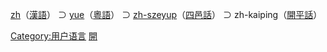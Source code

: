 [[:Category:zh_使用者|zh]]（[[漢語|漢語]]） ⊃ [[:Category:yue_使用者|yue]]（[[粵語|粵語]]） ⊃ [[:Category:zh-szeyup_使用者|zh-szeyup]]（[[四邑話|四邑話]]） ⊃ zh-kaiping（[[開平話|開平話]]）

{{Babels|zh-kaiping|nativename=開平話|zhname=開平話|wikipedia=none}}

[[Category:用户语言|Category:用户语言]]
[[Category:Zh-szeyup_使用者|開]]